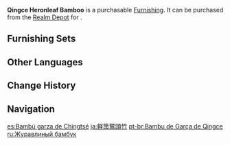 {{Furnishing Infobox
|id             = 372317
|image          = Item Qingce Heronleaf Bamboo.png
|category       = Landform
|subcategory    = Tree
|quality        = 3
|adeptal_energy = 20
|load           = 50
|reduced_load   = 50
|description    = Green bamboo from [[Qingce Village|Mt. Qingce]].<br />This kind of bamboo has distinctive foliage, fuller towards the bottom and sparser towards the top, which reminds people of the long-necked herons that circle the skies in the area. Hence, they gave it the name "Heronleaf."
|source1        = [[Realm Depot]]
|source2        = [[Adeptal Mirror]]
}}
'''Qingce Heronleaf Bamboo''' is a purchasable [[Furnishing]]. It can be purchased from the [[Realm Depot]] for {{Item|Realm Currency|30|x=80}}.

==Furnishing Sets==
{{Craft Usage}}

==Other Languages==
{{Other Languages
|en      = Qingce Heronleaf Bamboo
|zhs     = 轻策鹭顶竹
|zhs_rm  = Qīngcè Lùdǐng-zhú
|zht     = 輕策鷺頂竹
|zht_rm  = Qīngcè Lùdǐng-zhú
|zh_tl   = 
|ja      = 軽策鷺頭竹
|ja_rm   = Keisaku Rotouchiku{{Assumed}}
|ja_tl   = Qingce Heron Bamboo
|ko      = 경책 백로죽(白鷺竹)
|ko_rm   = Gyeongchaek Baekrojuk
|ko_tl   = Qingce White Heron Bamboo
|es      = Bambú garza de Chingtsé
|es_tl   = Qingce Heron Bamboo
|fr      = Bambou col de héron de Qingce
|fr_tl   = Heron's Neck Bamboo from Qingce
|ru      = Журавлиный бамбук
|ru_tl   = Crane Bamboo
|th      = ไผ่นกกระสาแห่ง Qingce
|th_rm   = 
|th_tl   = 
|vi      = Trúc Lộc Đỉnh
|vi_tl   = 
|de      = Qingce-Reiherbambus
|de_tl   = Qingce Heron Bamboo
|id      = Bambu Puncak Bangau Qingce
|id_tl   = Qingce Heron's Peak Bamboo
|pt      = Bambu de Garça de Qingce
|pt_tl   = 
|tr      = Qingce Balıkçıl Yapraklı Bambu Ağacı
|tr_tl   = 
|it      = Bambù collo d'airone di Qingce
|it_tl   = 
}}

==Change History==
{{Change History|1.5}}

==Navigation==
{{Furnishing Navbox|exterior}}

[[es:Bambú garza de Chingtsé]]
[[ja:軽策鷺頭竹]]
[[pt-br:Bambu de Garça de Qingce]]
[[ru:Журавлиный бамбук]]